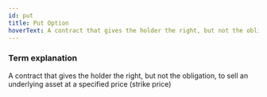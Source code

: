 ```yaml
---
id: put
title: Put Option
hoverText: A contract that gives the holder the right, but not the obligation, to sell an underlying asset at a specified price (strike price)
---
```


### Term explanation

A contract that gives the holder the right, but not the obligation, to sell an underlying asset at a specified price (strike price)